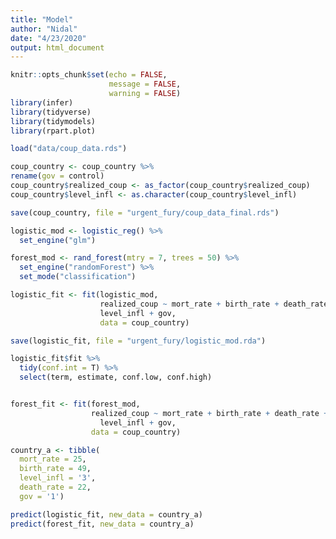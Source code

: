 ```yaml
---
title: "Model"
author: "Nidal"
date: "4/23/2020"
output: html_document
---
```


```r
knitr::opts_chunk$set(echo = FALSE,
                      message = FALSE,
                      warning = FALSE)
library(infer)
library(tidyverse)
library(tidymodels)
library(rpart.plot)

load("data/coup_data.rds")

coup_country <- coup_country %>% 
rename(gov = control)
coup_country$realized_coup <- as_factor(coup_country$realized_coup)
coup_country$level_infl <- as.character(coup_country$level_infl)

save(coup_country, file = "urgent_fury/coup_data_final.rds")

```

```r

logistic_mod <- logistic_reg() %>% 
  set_engine("glm")

forest_mod <- rand_forest(mtry = 7, trees = 50) %>% 
  set_engine("randomForest") %>% 
  set_mode("classification")

```

```r



logistic_fit <- fit(logistic_mod,
                    realized_coup ~ mort_rate + birth_rate + death_rate + 
                    level_infl + gov,
                    data = coup_country)

save(logistic_fit, file = "urgent_fury/logistic_mod.rda")

logistic_fit$fit %>% 
  tidy(conf.int = T) %>% 
  select(term, estimate, conf.low, conf.high)


forest_fit <- fit(forest_mod,
                  realized_coup ~ mort_rate + birth_rate + death_rate + 
                    level_infl + gov,
                  data = coup_country)


```

```r

country_a <- tibble(
  mort_rate = 25,
  birth_rate = 49,
  level_infl = '3',
  death_rate = 22,
  gov = '1')

predict(logistic_fit, new_data = country_a)
predict(forest_fit, new_data = country_a)


```

